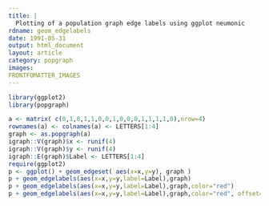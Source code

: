 ```yaml
---
title: |
  Plotting of a population graph edge labels using ggplot neumonic
rdname: geom_edgelabels
date: 1991-05-31
output: html_document
layout: article
category: popgraph
images:
FRONTFOMATTER_IMAGES
---
```


```r
library(ggplot2)
library(popgraph)
```

```r
a <- matrix( c(0,1,0,1,1,0,0,1,0,0,0,1,1,1,1,0),nrow=4)
rownames(a) <- colnames(a) <- LETTERS[1:4]
graph <- as.popgraph(a)
igraph::V(graph)$x <- runif(4)
igraph::V(graph)$y <- runif(4)
igraph::E(graph)$Label <- LETTERS[1:4]
require(ggplot2)
p <- ggplot() + geom_edgeset( aes(x=x,y=y), graph )
p + geom_edgelabels(aes(x=x,y=y,label=Label),graph)
p + geom_edgelabels(aes(x=x,y=y,label=Label),graph,color="red")
p + geom_edgelabels(aes(x=x,y=y,label=Label),graph,color="red", offset=c(.005,-0.004))



```